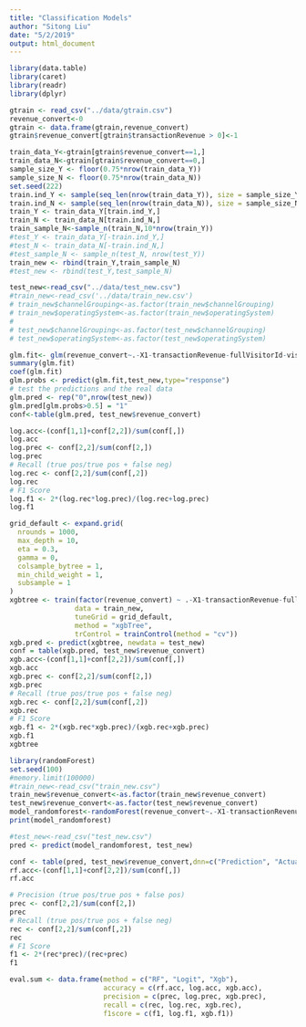 ```yaml
---
title: "Classification Models"
author: "Sitong Liu"
date: "5/2/2019"
output: html_document
---
```


```r
library(data.table)
library(caret)
library(readr)
library(dplyr)
```

```r
gtrain <- read_csv("../data/gtrain.csv")
revenue_convert<-0
gtrain <- data.frame(gtrain,revenue_convert)
gtrain$revenue_convert[gtrain$transactionRevenue > 0]<-1

train_data_Y<-gtrain[gtrain$revenue_convert==1,]
train_data_N<-gtrain[gtrain$revenue_convert==0,]
sample_size_Y <- floor(0.75*nrow(train_data_Y))
sample_size_N <- floor(0.75*nrow(train_data_N))
set.seed(222)
train.ind_Y <- sample(seq_len(nrow(train_data_Y)), size = sample_size_Y)
train.ind_N <- sample(seq_len(nrow(train_data_N)), size = sample_size_N)
train_Y <- train_data_Y[train.ind_Y,]
train_N <- train_data_N[train.ind_N,]
train_sample_N<-sample_n(train_N,10*nrow(train_Y))
#test_Y <- train_data_Y[-train.ind_Y,]
#test_N <- train_data_N[-train.ind_N,]
#test_sample_N <- sample_n(test_N, nrow(test_Y))
train_new <- rbind(train_Y,train_sample_N)
#test_new <- rbind(test_Y,test_sample_N)
```

```r
test_new<-read_csv("../data/test_new.csv")
#train_new<-read_csv('../data/train_new.csv')
# train_new$channelGrouping<-as.factor(train_new$channelGrouping)
# train_new$operatingSystem<-as.factor(train_new$operatingSystem)
# 
# test_new$channelGrouping<-as.factor(test_new$channelGrouping)
# test_new$operatingSystem<-as.factor(test_new$operatingSystem)

glm.fit<- glm(revenue_convert~.-X1-transactionRevenue-fullVisitorId-visitId-sessionId-country-operatingSystem, data =train_new , family = binomial)
summary(glm.fit)
coef(glm.fit)
glm.probs <- predict(glm.fit,test_new,type="response")
# test the predictions and the real data
glm.pred <- rep("0",nrow(test_new))
glm.pred[glm.probs>0.5] = "1"
conf<-table(glm.pred, test_new$revenue_convert)

log.acc<-(conf[1,1]+conf[2,2])/sum(conf[,])
log.acc
log.prec <- conf[2,2]/sum(conf[2,])
log.prec
# Recall (true pos/true pos + false neg)
log.rec <- conf[2,2]/sum(conf[,2])
log.rec
# F1 Score
log.f1 <- 2*(log.rec*log.prec)/(log.rec+log.prec)
log.f1
```

```r
grid_default <- expand.grid(
  nrounds = 1000,
  max_depth = 10,
  eta = 0.3,
  gamma = 0,
  colsample_bytree = 1,
  min_child_weight = 1,
  subsample = 1
)
xgbtree <- train(factor(revenue_convert) ~ .-X1-transactionRevenue-fullVisitorId-visitId-sessionId,
                data = train_new,
                tuneGrid = grid_default,
                method = "xgbTree",
                trControl = trainControl(method = "cv"))
xgb.pred <- predict(xgbtree, newdata = test_new)
conf = table(xgb.pred, test_new$revenue_convert)
xgb.acc<-(conf[1,1]+conf[2,2])/sum(conf[,])
xgb.acc
xgb.prec <- conf[2,2]/sum(conf[2,])
xgb.prec
# Recall (true pos/true pos + false neg)
xgb.rec <- conf[2,2]/sum(conf[,2])
xgb.rec
# F1 Score
xgb.f1 <- 2*(xgb.rec*xgb.prec)/(xgb.rec+xgb.prec)
xgb.f1
xgbtree
```

```r
library(randomForest)
set.seed(100)
#memory.limit(100000)
#train_new<-read_csv("train_new.csv")
train_new$revenue_convert<-as.factor(train_new$revenue_convert)
test_new$revenue_convert<-as.factor(test_new$revenue_convert)
model_randomforest<-randomForest(revenue_convert~.-X1-transactionRevenue-fullVisitorId-visitId-sessionId,data =train_new, mtry=5,importance=TRUE, type='classification',na.action = na.pass) 
print(model_randomforest)

#test_new<-read_csv("test_new.csv")
pred <- predict(model_randomforest, test_new)

conf <- table(pred, test_new$revenue_convert,dnn=c("Prediction", "Actual"))
rf.acc<-(conf[1,1]+conf[2,2])/sum(conf[,])
rf.acc
```

```r
# Precision (true pos/true pos + false pos)
prec <- conf[2,2]/sum(conf[2,])
prec
# Recall (true pos/true pos + false neg)
rec <- conf[2,2]/sum(conf[,2])
rec
# F1 Score
f1 <- 2*(rec*prec)/(rec+prec)
f1

eval.sum <- data.frame(method = c("RF", "Logit", "Xgb"),
                       accuracy = c(rf.acc, log.acc, xgb.acc),
                       precision = c(prec, log.prec, xgb.prec),
                       recall = c(rec, log.rec, xgb.rec),
                       f1score = c(f1, log.f1, xgb.f1))
```
